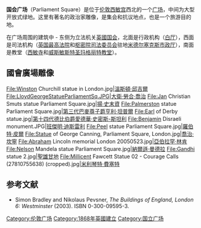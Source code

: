 '''国会广场'''（Parliament Square）是位于[[伦敦|伦敦]][[西敏宫|西敏宫]]西北的一个[[广场|广场]]，中间为大型开放式绿地。这里有著名的政治家雕像，是集会和抗议地点，也是一个旅游目的地。

在广场周围的建筑中 - 东侧为立法机关[[英國国会|英國国会]]，北面是行政机构（[[白厅|白厅]]），西面是司法机构（[[英国最高法院|英国最高法院]]和[[枢密院司法委员会|枢密院司法委员会]]驻地[[米德尔塞克斯市政厅|米德尔塞克斯市政厅]]），南面是教堂（[[西敏寺|西敏寺]]和[[威斯敏斯特圣玛格丽特教堂|威斯敏斯特圣玛格丽特教堂]]）。

{{wide image|Parliament Square 5527-9.JPG|600px|國會廣場}}

==國會廣場雕像==
<gallery>
File:Winston Churchill statue in London.jpg|[[溫斯頓·邱吉爾|溫斯頓·邱吉爾]]
File:LloydGeorgeStatueParliamentSq.JPG|[[大衛·勞合·喬治|大衛·勞合·喬治]]
File:Jan Christian Smuts statue Parliament Square.jpg|[[揚·史末資|揚·史末資]]
File:Palmerston statue Parliament Square.jpg|[[第三代巴麥尊子爵亨利·坦普爾|第三代巴麥尊子爵亨利·坦普爾]]
File:Earl of Derby statue.jpg|[[第十四代德比伯爵愛德華·史密斯-斯坦利|第十四代德比伯爵愛德華·史密斯-斯坦利]]
File:Benjamin Disraeli monument.JPG|[[班傑明·迪斯雷利|班傑明·迪斯雷利]]
File:Peel statue Parliament Square.jpg|[[羅伯特·皮爾|羅伯特·皮爾]]
File:Statue of George Canning, Parliament Square, London.jpg|[[喬治·坎寧|喬治·坎寧]]
File:Abraham Lincoln memorial London 20050523.jpg|[[亞伯拉罕·林肯|亞伯拉罕·林肯]]
File:Nelson Mandela statue Parliament Square.jpg|[[納爾遜·曼德拉|納爾遜·曼德拉]]
File:Gandhi statue 2.jpg|[[聖雄甘地|聖雄甘地]]
File:Millicent Fawcett Statue 02 - Courage Calls (27810755638) (cropped).jpg|[[米利琴特·費塞特|米利琴特·費塞特]]
</gallery>

==参考文献==
{{reflist}}
* Simon Bradley and Nikolaus Pevsner, ''The Buildings of England, London 6: Westminster'' (2003). ISBN 0-300-09595-3.

{{Commonscat|Parliament Square, London}}
{{coord|51|30|02|N|0|07|36|W|region:GB_type:landmark|display=title}}

[[Category:伦敦广场|Category:伦敦广场]]
[[Category:1868年英國建立|Category:1868年英國建立]]
[[Category:国立广场|Category:国立广场]]